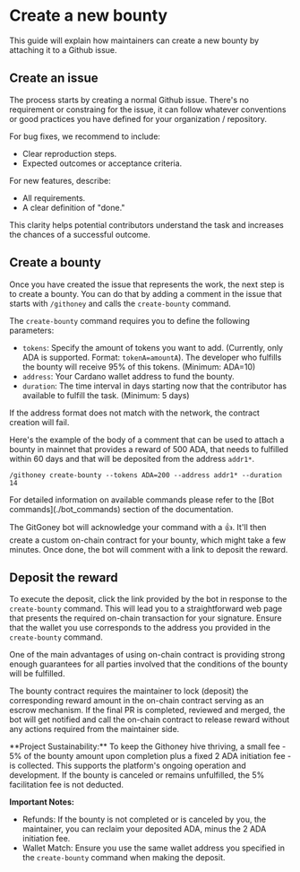 
# Create a new bounty

This guide will explain how maintainers can create a new bounty by attaching it
to a Github issue.

## Create an issue

The process starts by creating a normal Github issue. There's no requirement or
constraing for the issue, it can follow whatever conventions or good practices
you have defined for your organization / repository.

For bug fixes, we recommend to include:

- Clear reproduction steps.
- Expected outcomes or acceptance criteria.

For new features, describe:

- All requirements.
- A clear definition of "done."

This clarity helps potential contributors understand the task and increases the chances of a successful outcome.

## Create a bounty

Once you have created the issue that represents the work, the next step is
to create a bounty. You can do that by adding a comment in the issue that
starts with `/githoney` and calls the `create-bounty` command.

The `create-bounty` command requires you to define the following parameters:

- `tokens`: Specify the amount of tokens you want to add. (Currently, only ADA is supported. Format: `tokenA=amountA`).
  The developer who fulfills the bounty will receive 95% of this tokens. (Minimum: ADA=10)
- `address`: Your Cardano wallet address to fund the bounty.
- `duration`: The time interval in days starting now that the contributor has available
  to fulfill the task. (Minimum: 5 days)

<Callout type="warning">
  If the address format does not match with the network, the contract creation
  will fail.
</Callout>

Here's the example of the body of a comment that can be used to attach a bounty
in mainnet that provides a reward of 500 ADA, that needs to fulfilled within 60
days and that will be deposited from the address `addr1*`.

```
/githoney create-bounty --tokens ADA=200 --address addr1* --duration 14
```

<Callout type="info">
  For detailed information on available commands please refer to the [Bot
  commands](./bot_commands) section of the documentation.
</Callout>

The GitGoney bot will acknowledge your command with a 👍. It'll then create a custom on-chain contract for your bounty, which might take a few minutes. Once done, the bot will comment with a link to deposit the reward.

## Deposit the reward

To execute the deposit, click the link provided by the bot in response to the `create-bounty` command. This will lead you to a straightforward web page that presents the required on-chain transaction for your signature. Ensure that the wallet you use corresponds to the address you provided in the `create-bounty` command.

One of the main advantages of using on-chain contract is providing strong enough
guarantees for all parties involved that the conditions of the bounty will be
fulfilled.

The bounty contract requires the maintainer to lock (deposit) the corresponding
reward amount in the on-chain contract serving as an escrow mechanism. If the
final PR is completed, reviewed and merged, the bot will get notified and call
the on-chain contract to release reward without any actions required from the
maintainer side.

<Callout type="info" emoji="🍯">
  **Project Sustainability:** To keep the Githoney hive thriving, a small fee -
  5% of the bounty amount upon completion plus a fixed 2 ADA initiation fee - is
  collected. This supports the platform's ongoing operation and development. If
  the bounty is canceled or remains unfulfilled, the 5% facilitation fee is not
  deducted.
</Callout>

**Important Notes:**

- Refunds: If the bounty is not completed or is canceled by you, the maintainer, you can reclaim your deposited ADA, minus the 2 ADA initiation fee.
- Wallet Match: Ensure you use the same wallet address you specified in the `create-bounty` command when making the deposit.
